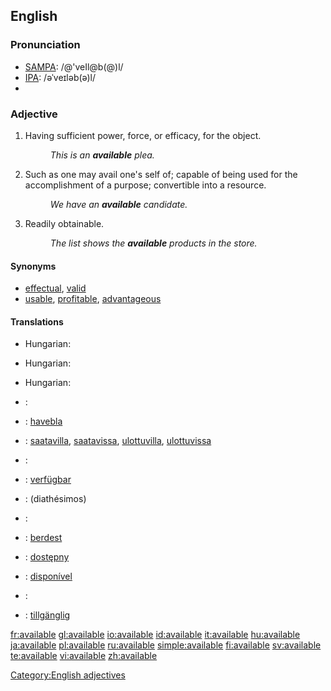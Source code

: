 ==English==

===Pronunciation===
*[[w:SAMPA|SAMPA]]: /@'veIl@b(@)l/
*[[w:IPA|IPA]]: /əˈveɪləb(ə)l/
*{{audio|en-us-available.ogg|Audio (US)}}

===Adjective===
{{en-adj}}

# Having sufficient power, force, or efficacy, for the object.
#:''This is an '''available''' plea.''
# Such as one may avail one's self of; capable of being used for the accomplishment of a purpose; convertible into a resource.
#:''We have an '''available''' candidate.''
# Readily obtainable.
#:''The list shows the '''available''' products in the store.''

====Synonyms====
* [[effectual]], [[valid]]
* [[usable]], [[profitable]], [[advantageous]]

====Translations====
{{trans-top|having sufficient power or efficacy; valid}}
*Hungarian: {{t|hu|érvényes}}
{{trans-mid}}
{{trans-bottom}}

{{trans-top|ready for use}}
*Hungarian: {{t|hu|rendelkezésre álló}}
{{trans-mid}}
{{trans-bottom}}

{{trans-top|readily obtainable}}
*Hungarian: {{t|hu|kapható}}
{{trans-mid}}
{{trans-bottom}}

{{checktrans-top}}
*{{ttbc|Dutch}}: {{t+|nl|beschikbaar}}
*{{ttbc|Esperanto}}: [[havebla]]
*{{ttbc|Finnish}}: [[saatavilla]], [[saatavissa]], [[ulottuvilla]], [[ulottuvissa]]
*{{ttbc|French}}: {{t+|fr|disponible}}
*{{ttbc|German}}: [[verfügbar]]
*{{ttbc|Greek}}: {{t|el|διαθέσιμος|m|sc=Grek}} (diathésimos)
*{{ttbc|Italian}}: {{t+|it|disponibile}}
{{checktrans-mid}}
*{{ttbc|Kurdish}}: [[berdest]]
*{{ttbc|Polish}}: [[dostępny]]
*{{ttbc|Português}}: [[disponível]]
*{{ttbc|Spanish}}: {{t-|es|disponible}}
*{{ttbc|Swedish}}: [[tillgänglig]]
{{checktrans-bottom}}

[[Category:English adjectives]]

[[fr:available]]
[[gl:available]]
[[io:available]]
[[id:available]]
[[it:available]]
[[hu:available]]
[[ja:available]]
[[pl:available]]
[[ru:available]]
[[simple:available]]
[[fi:available]]
[[sv:available]]
[[te:available]]
[[vi:available]]
[[zh:available]]